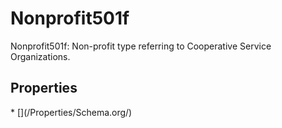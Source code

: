 
# Nonprofit501f

Nonprofit501f: Non-profit type referring to Cooperative Service Organizations.

## Properties

<Grid>
* [](/Properties/Schema.org/)

</Grid>

